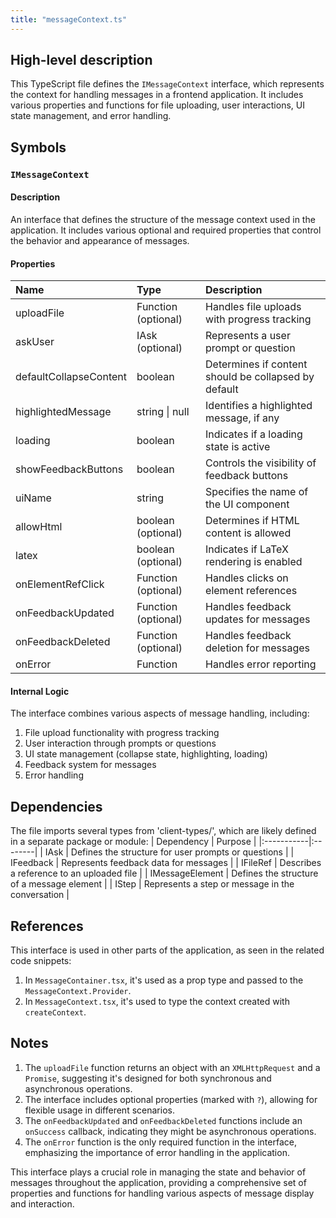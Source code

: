 ```yaml
---
title: "messageContext.ts"
---
```


## High-level description
This TypeScript file defines the `IMessageContext` interface, which represents the context for handling messages in a frontend application. It includes various properties and functions for file uploading, user interactions, UI state management, and error handling.

## Symbols

### `IMessageContext`
#### Description
An interface that defines the structure of the message context used in the application. It includes various optional and required properties that control the behavior and appearance of messages.

#### Properties
| Name | Type | Description |
|:-----|:-----|:------------|
| uploadFile | Function (optional) | Handles file uploads with progress tracking |
| askUser | IAsk (optional) | Represents a user prompt or question |
| defaultCollapseContent | boolean | Determines if content should be collapsed by default |
| highlightedMessage | string \| null | Identifies a highlighted message, if any |
| loading | boolean | Indicates if a loading state is active |
| showFeedbackButtons | boolean | Controls the visibility of feedback buttons |
| uiName | string | Specifies the name of the UI component |
| allowHtml | boolean (optional) | Determines if HTML content is allowed |
| latex | boolean (optional) | Indicates if LaTeX rendering is enabled |
| onElementRefClick | Function (optional) | Handles clicks on element references |
| onFeedbackUpdated | Function (optional) | Handles feedback updates for messages |
| onFeedbackDeleted | Function (optional) | Handles feedback deletion for messages |
| onError | Function | Handles error reporting |

#### Internal Logic
The interface combines various aspects of message handling, including:
1. File upload functionality with progress tracking
2. User interaction through prompts or questions
3. UI state management (collapse state, highlighting, loading)
4. Feedback system for messages
5. Error handling

## Dependencies
The file imports several types from 'client-types/', which are likely defined in a separate package or module:
| Dependency | Purpose |
|:-----------|:--------|
| IAsk | Defines the structure for user prompts or questions |
| IFeedback | Represents feedback data for messages |
| IFileRef | Describes a reference to an uploaded file |
| IMessageElement | Defines the structure of a message element |
| IStep | Represents a step or message in the conversation |

## References
This interface is used in other parts of the application, as seen in the related code snippets:
1. In `MessageContainer.tsx`, it's used as a prop type and passed to the `MessageContext.Provider`.
2. In `MessageContext.tsx`, it's used to type the context created with `createContext`.

## Notes
1. The `uploadFile` function returns an object with an `XMLHttpRequest` and a `Promise`, suggesting it's designed for both synchronous and asynchronous operations.
2. The interface includes optional properties (marked with `?`), allowing for flexible usage in different scenarios.
3. The `onFeedbackUpdated` and `onFeedbackDeleted` functions include an `onSuccess` callback, indicating they might be asynchronous operations.
4. The `onError` function is the only required function in the interface, emphasizing the importance of error handling in the application.

This interface plays a crucial role in managing the state and behavior of messages throughout the application, providing a comprehensive set of properties and functions for handling various aspects of message display and interaction.